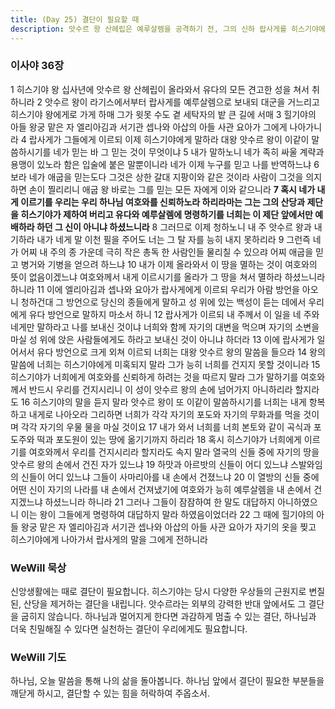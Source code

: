 ```yaml
---
title: (Day 25) 결단이 필요할 때
description: 앗수르 왕 산헤립은 예루살렘을 공격하기 전, 그의 신하 랍사게를 히스기야에게 보내 항복을 요구합니다.
---
```


### 이사야 36장
1 히스기야 왕 십사년에 앗수르 왕 산헤립이 올라와서 유다의 모든 견고한 성을 쳐서 취하니라 2 앗수르 왕이 라기스에서부터 랍사게를 예루살렘으로 보내되 대군을 거느리고 히스기야 왕에게로 가게 하매 그가 윗못 수도 곁 세탁자의 밭 큰 길에 서매 3 힐기야의 아들 왕궁 맡은 자 엘리아김과 서기관 셉나와 아삽의 아들 사관 요아가 그에게 나아가니라 4 랍사게가 그들에게 이르되 이제 히스기야에게 말하라 대왕 앗수르 왕이 이같이 말씀하시기를 네가 믿는 바 그 믿는 것이 무엇이냐 5 내가 말하노니 네가 족히 싸울 계략과 용맹이 있노라 함은 입술에 붙은 말뿐이니라 네가 이제 누구를 믿고 나를 반역하느냐 6 보라 네가 애굽을 믿는도다 그것은 상한 갈대 지팡이와 같은 것이라 사람이 그것을 의지하면 손이 찔리리니 애굽 왕 바로는 그를 믿는 모든 자에게 이와 같으니라 **7 혹시 네가 내게 이르기를 우리는 우리 하나님 여호와를 신뢰하노라 하리라마는 그는 그의 산당과 제단을 히스기야가 제하여 버리고 유다와 예루살렘에 명령하기를 너희는 이 제단 앞에서만 예배하라 하던 그 신이 아니냐 하셨느니라** 8 그러므로 이제 청하노니 내 주 앗수르 왕과 내기하라 내가 네게 말 이천 필을 주어도 너는 그 탈 자를 능히 내지 못하리라 9 그런즉 네가 어찌 내 주의 종 가운데 극히 작은 총독 한 사람인들 물리칠 수 있으랴 어찌 애굽을 믿고 병거와 기병을 얻으려 하느냐 10 내가 이제 올라와서 이 땅을 멸하는 것이 여호와의 뜻이 없음이겠느냐 여호와께서 내게 이르시기를 올라가 그 땅을 쳐서 멸하라 하셨느니라 하니라 11 이에 엘리아김과 셉나와 요아가 랍사게에게 이르되 우리가 아람 방언을 아오니 청하건대 그 방언으로 당신의 종들에게 말하고 성 위에 있는 백성이 듣는 데에서 우리에게 유다 방언으로 말하지 마소서 하니 12 랍사게가 이르되 내 주께서 이 일을 네 주와 네게만 말하라고 나를 보내신 것이냐 너희와 함께 자기의 대변을 먹으며 자기의 소변을 마실 성 위에 앉은 사람들에게도 하라고 보내신 것이 아니냐 하더라 13 이에 랍사게가 일어서서 유다 방언으로 크게 외쳐 이르되 너희는 대왕 앗수르 왕의 말씀을 들으라 14 왕의 말씀에 너희는 히스기야에게 미혹되지 말라 그가 능히 너희를 건지지 못할 것이니라 15 히스기야가 너희에게 여호와를 신뢰하게 하려는 것을 따르지 말라 그가 말하기를 여호와께서 반드시 우리를 건지시리니 이 성이 앗수르 왕의 손에 넘어가지 아니하리라 할지라도 16 히스기야의 말을 듣지 말라 앗수르 왕이 또 이같이 말씀하시기를 너희는 내게 항복하고 내게로 나아오라 그리하면 너희가 각각 자기의 포도와 자기의 무화과를 먹을 것이며 각각 자기의 우물 물을 마실 것이요 17 내가 와서 너희를 너희 본토와 같이 곡식과 포도주와 떡과 포도원이 있는 땅에 옮기기까지 하리라 18 혹시 히스기야가 너희에게 이르기를 여호와께서 우리를 건지시리라 할지라도 속지 말라 열국의 신들 중에 자기의 땅을 앗수르 왕의 손에서 건진 자가 있느냐 19 하맛과 아르밧의 신들이 어디 있느냐 스발와임의 신들이 어디 있느냐 그들이 사마리아를 내 손에서 건졌느냐 20 이 열방의 신들 중에 어떤 신이 자기의 나라를 내 손에서 건져냈기에 여호와가 능히 예루살렘을 내 손에서 건지겠느냐 하셨느니라 하니라 21 그러나 그들이 잠잠하여 한 말도 대답하지 아니하였으니 이는 왕이 그들에게 명령하여 대답하지 말라 하였음이었더라 22 그 때에 힐기야의 아들 왕궁 맡은 자 엘리아김과 서기관 셉나와 아삽의 아들 사관 요아가 자기의 옷을 찢고 히스기야에게 나아가서 랍사게의 말을 그에게 전하니라

### WeWill 묵상
신앙생활에는 때로 결단이 필요합니다. 히스기야는 당시 다양한 우상들의 근원지로 변질된, 산당을 제거하는 결단을 내립니다. 앗수르라는 외부의 강력한 반대 앞에서도 그 결단을 굽히지 않습니다. 하나님과 멀어지게 한다면 과감하게 멈출 수 있는 결단, 하나님과 더욱 친밀해질 수 있다면 실천하는 결단이 우리에게도 필요합니다.

### WeWill 기도
하나님, 오늘 말씀을 통해 나의 삶을 돌아봅니다. 하나님 앞에서 결단이 필요한 부분들을 깨닫게 하시고, 결단할 수 있는 힘을 허락하여 주옵소서.
